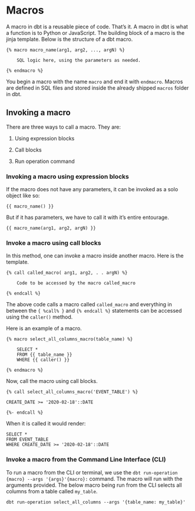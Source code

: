 # Macros

A macro in dbt is a reusable piece of code. That's it. A macro in dbt is what a function is to Python or JavaScript. The building block of a macro is the jinja template. Below is the structure of a dbt macro.

```
{% macro macro_name(arg1, arg2, ..., argN) %}

    SQL logic here, using the parameters as needed.

{% endmacro %}

```

You begin a macro with the name `macro` and end it with `endmacro`. Macros are defined in SQL files and stored inside the already shipped `macros` folder in dbt. 


## Invoking a macro

There are three ways to call a macro. They are:

1. Using expression blocks

2. Call blocks

3. Run operation command 

### Invoking a macro using expression blocks

If the macro does not have any parameters, it can be invoked as a solo object like so:

```
{{ macro_name() }}

```

But if it has parameters, we have to call it with it's entire entourage.

```
{{ macro_name(arg1, arg2, argN) }}

```

### Invoke a macro using call blocks

In this method, one can invoke a macro inside another macro. Here is the template.

```
{% call called_macro( arg1, arg2, . . argN) %}

    Code to be accessed by the macro called_macro

{% endcall %}

```


The above code calls a macro called `called_macro` and everything in between the `{ %call% }` and `{% endcall %}` statements can be accessed using the `caller()` method. 


Here is an example of a macro.

```
{% macro select_all_columns_macro(table_name) %}

    SELECT *
    FROM {{ table_name }}
    WHERE {{ caller() }}

{% endmacro %}

```

Now, call the macro using call blocks.

```
{% call select_all_columns_macro('EVENT_TABLE') %}

CREATE_DATE >= '2020-02-18'::DATE

{%- endcall %}

```

When it is called it would render:

```
SELECT *
FROM EVENT_TABLE
WHERE CREATE_DATE >= '2020-02-18'::DATE
```

### Invoke a macro from the Command Line Interface (CLI)

To run a macro from the CLI or terminal, we use the `dbt run-operation {macro} --args '{args}'{macro}:` command. The macro will run with the arguments provided. The below macro being run from the CLI selects all columns from a table called `my_table`.

```
dbt run-operation select_all_columns --args '{table_name: my_table}'

```







